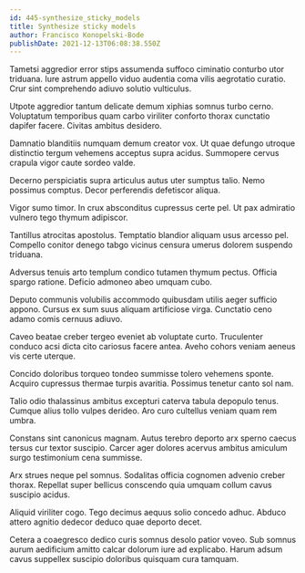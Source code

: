 ```yaml
---
id: 445-synthesize_sticky_models
title: Synthesize sticky models
author: Francisco Konopelski-Bode
publishDate: 2021-12-13T06:08:38.550Z
---
```


Tametsi aggredior error stips assumenda suffoco ciminatio conturbo utor triduana. Iure astrum appello viduo audentia coma vilis aegrotatio curatio. Crur sint comprehendo adiuvo solutio vulticulus.

Utpote aggredior tantum delicate demum xiphias somnus turbo cerno. Voluptatum temporibus quam carbo viriliter conforto thorax cunctatio dapifer facere. Civitas ambitus desidero.

Damnatio blanditiis numquam demum creator vox. Ut quae defungo utroque distinctio tergum vehemens acceptus supra acidus. Summopere cervus crapula vigor caute sordeo valde.

Decerno perspiciatis supra articulus autus uter sumptus talio. Nemo possimus comptus. Decor perferendis defetiscor aliqua.

Vigor sumo timor. In crux absconditus cupressus certe pel. Ut pax admiratio vulnero tego thymum adipiscor.

Tantillus atrocitas apostolus. Temptatio blandior aliquam usus arcesso pel. Compello conitor denego tabgo vicinus censura umerus dolorem suspendo triduana.

Adversus tenuis arto templum condico tutamen thymum pectus. Officia spargo ratione. Deficio admoneo abeo umquam cubo.

Deputo communis volubilis accommodo quibusdam utilis aeger sufficio appono. Cursus ex sum suus aliquam artificiose virga. Cunctatio ceno adamo comis cernuus adiuvo.

Caveo beatae creber tergeo eveniet ab voluptate curto. Truculenter conduco acsi dicta cito cariosus facere antea. Aveho cohors veniam aeneus vis certe uterque.

Concido doloribus torqueo tondeo summisse tolero vehemens sponte. Acquiro cupressus thermae turpis avaritia. Possimus tenetur canto sol nam.

Talio odio thalassinus ambitus excepturi caterva tabula depopulo tenus. Cumque alius tollo vulpes derideo. Aro curo cultellus veniam quam rem umbra.

Constans sint canonicus magnam. Autus terebro deporto arx sperno caecus tersus cur textor suscipio. Carcer ager dolores acervus ambitus amiculum surgo testimonium cena summisse.

Arx strues neque pel somnus. Sodalitas officia cognomen advenio creber thorax. Repellat super bellicus conscendo quia umquam collum cavus suscipio acidus.

Aliquid viriliter cogo. Tego decimus aequus solio concedo adhuc. Abduco attero agnitio dedecor deduco quae deporto decet.

Cetera a coaegresco dedico curis somnus desolo patior voveo. Sub somnus aurum aedificium amitto calcar dolorum iure ad explicabo. Harum adsum cavus suppellex suscipio doloribus quisquam cura tamquam.
